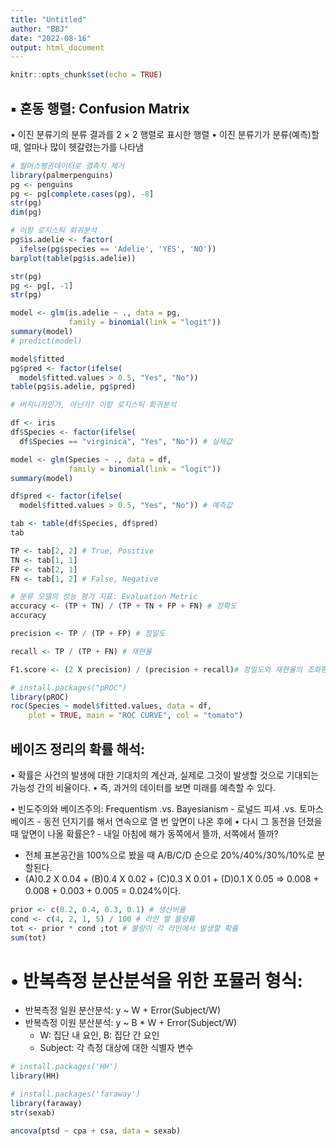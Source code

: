 ```yaml
---
title: "Untitled"
author: "BBJ"
date: "2022-08-16"
output: html_document
---
```


```r
knitr::opts_chunk$set(echo = TRUE)
```

## ▪ 혼동 행렬: Confusion Matrix
  • 이진 분류기의 분류 결과를 2 × 2 행렬로 표시한 행렬
  • 이진 분류기가 분류(예측)할 때, 얼마나 많이 헷갈렸는가를 나타냄

```r
# 팔머스펭귄데이터로 결측치 제거
library(palmerpenguins)
pg <- penguins
pg <- pg[complete.cases(pg), -8]
str(pg)
dim(pg)

# 이항 로지스틱 회귀분석
pg$is.adelie <- factor(
  ifelse(pg$species == 'Adelie', 'YES', 'NO'))
barplot(table(pg$is.adelie))

str(pg)
pg <- pg[, -1]
str(pg)

model <- glm(is.adelie ~ ., data = pg,
             family = binomial(link = "logit"))
summary(model)
# predict(model)

model$fitted
pg$pred <- factor(ifelse(
  model$fitted.values > 0.5, "Yes", "No"))
table(pg$is.adelie, pg$pred)
```

```r
# 버지니카인가, 아닌가? 이항 로지스틱 회귀분석

df <- iris
df$Species <- factor(ifelse(
  df$Species == "virginica", "Yes", "No")) # 실제값

model <- glm(Species ~ ., data = df,
             family = binomial(link = "logit"))
summary(model)

df$pred <- factor(ifelse(
  model$fitted.values > 0.5, "Yes", "No")) # 예측값

tab <- table(df$Species, df$pred)
tab

TP <- tab[2, 2] # True, Positive
TN <- tab[1, 1]
FP <- tab[2, 1]
FN <- tab[1, 2] # False, Negative

# 분류 모델의 성능 평가 지표: Evaluation Metric
accuracy <- (TP + TN) / (TP + TN + FP + FN) # 정확도
accuracy

precision <- TP / (TP + FP) # 정밀도

recall <- TP / (TP + FN) # 재현율

F1.score <- (2 X precision) / (precision + recall)# 정밀도와 재현율의 조화평균

# install.packages("pROC")
library(pROC)
roc(Species ~ model$fitted.values, data = df,
    plot = TRUE, main = "ROC CURVE", col = "tomato")
```

## 베이즈 정리의 확률 해석:
  • 확률은 사건의 발생에 대한 기대치의 계산과, 실제로 그것이 발생할 것으로 기대되는 가능성 간의 비율이다.
  • 즉, 과거의 데이터를 보면 미래를 예측할 수 있다.

  • 빈도주의와 베이즈주의: Frequentism .vs. Bayesianism
    - 로널드 피셔 .vs. 토마스 베이즈
    - 동전 던지기를 해서 연속으로 열 번 앞면이 나온 후에
  • 다시 그 동전을 던졌을 때 앞면이 나올 확률은?
    - 내일 아침에 해가 동쪽에서 뜰까, 서쪽에서 뜰까?


- 전체 표본공간을 100%으로 봤을 때 A/B/C/D 순으로 20%/40%/30%/10%로 분할된다.
- (A)0.2 X 0.04 + (B)0.4 X 0.02 + (C)0.3 X 0.01 + (D)0.1 X 0.05 => 0.008 + 0.008 + 0.003 + 0.005 = 0.024%이다.
```r
prior <- c(0.2, 0.4, 0.3, 0.1) # 생산비율
cond <- c(4, 2, 1, 5) / 100 # 라인 별 불량률
tot <- prior * cond ;tot # 불량이 각 라인에서 발생할 확률
sum(tot)
```

# • 반복측정 분산분석을 위한 포뮬러 형식:
- 반복측정 일원 분산분석: y ~ W + Error(Subject/W)
- 반복측정 이원 분산분석: y ~ B * W + Error(Subject/W)
    - W: 집단 내 요인, B: 집단 간 요인
    - Subject: 각 측정 대상에 대한 식별자 변수

```r
# install.packages('HH')
library(HH)

# install.packages('faraway')
library(faraway)
str(sexab)

ancova(ptsd ~ cpa + csa, data = sexab)

```
















